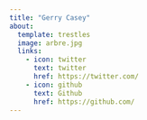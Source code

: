 ```yaml
---
title: "Gerry Casey"
about:
  template: trestles
  image: arbre.jpg
  links:
    - icon: twitter
      text: twitter
      href: https://twitter.com/
    - icon: github
      text: Github
      href: https://github.com/
---
```

